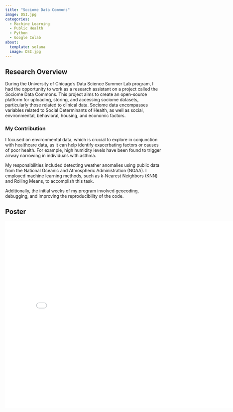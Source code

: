 ```yaml
---
title: "Sociome Data Commons"
image: DSI.jpg
categories:
  - Machine Learning
  - Public Health
  - Python
  - Google Colab
about: 
  template: solana
  image: DSI.jpg
---
```


## Research Overview

During the University of Chicago's Data Science Summer Lab program, I had the opportunity to work as a research assistant on a project called the Sociome Data Commons. This project aims to create an open-source platform for uploading, storing, and accessing sociome datasets, particularly those related to clinical data. Sociome data encompasses variables related to Social Determinants of Health, as well as social, environmental, behavioral, housing, and economic factors.

### My Contribution

I focused on environmental data, which is crucial to explore in conjunction with healthcare data, as it can help identify exacerbating factors or causes of poor health. For example, high humidity levels have been found to trigger airway narrowing in individuals with asthma.

My responsibilities included detecting weather anomalies using public data from the National Oceanic and Atmospheric Administration (NOAA). I employed machine learning methods, such as k-Nearest Neighbors (KNN) and Rolling Means, to accomplish this task.

Additionally, the initial weeks of my program involved geocoding, debugging, and improving the reproducibility of the code.

## Poster
<iframe src="Poster.pdf" width="800" height="600" style="border: none;"></iframe>
